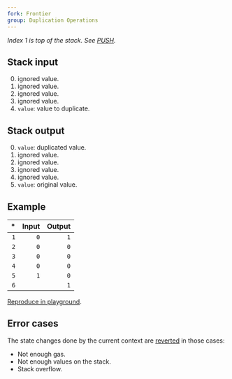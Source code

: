 ```yaml
---
fork: Frontier
group: Duplication Operations
---
```


*Index 1 is top of the stack. See [PUSH](/#60).*

## Stack input

0. ignored value.
1. ignored value.
2. ignored value.
3. ignored value.
4. `value`: value to duplicate.

## Stack output

0. `value`: duplicated value.
1. ignored value.
2. ignored value.
3. ignored value.
4. ignored value.
5. `value`: original value.

## Example

| * | Input | Output |
|--:|------:|-------:|
| `1` | `0` | `1` |
| `2` | `0` | `0` |
| `3` | `0` | `0` |
| `4` | `0` | `0` |
| `5` | `1` | `0` |
| `6` | | `1` |

[Reproduce in playground](/?unit=Wei&codeType=Mnemonic&code='ySet%20state~1xxxxzzyDuplicatezDUP5'~zPUSH1%20z%5Cny%2F%2F%20x~0%01xyz~_).

## Error cases

The state changes done by the current context are [reverted](#FD) in those cases:
- Not enough gas.
- Not enough values on the stack.
- Stack overflow.
